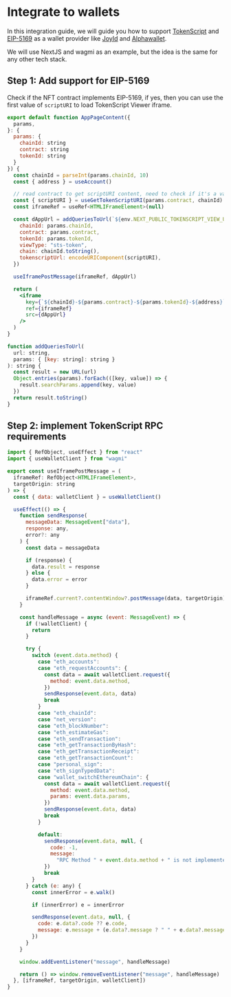 # Integrate to wallets

In this integration guide, we will guide you how to support [TokenScript](https://www.tokenscript.org/) and [EIP-5169](https://eips.ethereum.org/EIPS/eip-5169) as a wallet provider like [JoyId](https://x.com/joy_protocol/status/1728309508605423766?s=20) and [Alphawallet](https://alphawallet.com/).

We will use NextJS and wagmi as an example, but the idea is the same for any other tech stack.

## Step 1: Add support for EIP-5169

Check if the NFT contract implements EIP-5169, if yes, then you can use the first value of `scriptURI` to load TokenScript Viewer iframe.

```jsx copy filename="app/[chainId]/[contract]/[tokenId]/page.tsx"
export default function AppPageContent({
  params,
}: {
  params: {
    chainId: string
    contract: string
    tokenId: string
  }
}) {
  const chainId = parseInt(params.chainId, 10)
  const { address } = useAccount()

  // read contract to get scriptURI content, need to check if it's a valid tokenscript url
  const { scriptURI } = useGetTokenScriptURI(params.contract, chainId)
  const iframeRef = useRef<HTMLIFrameElement>(null)

  const dAppUrl = addQueriesToUrl(`${env.NEXT_PUBLIC_TOKENSCRIPT_VIEW_URL}`, {
    chainId: params.chainId,
    contract: params.contract,
    tokenId: params.tokenId,
    viewType: "sts-token",
    chain: chainId.toString(),
    tokenscriptUrl: encodeURIComponent(scriptURI),
  })

  useIframePostMessage(iframeRef, dAppUrl)

  return (
    <iframe
      key={`${chainId}-${params.contract}-${params.tokenId}-${address}`}
      ref={iframeRef}
      src={dAppUrl}
    />
  )
}

function addQueriesToUrl(
  url: string,
  params: { [key: string]: string }
): string {
  const result = new URL(url)
  Object.entries(params).forEach(([key, value]) => {
    result.searchParams.append(key, value)
  })
  return result.toString()
}
```

## Step 2: implement TokenScript RPC requirements

```jsx copy
import { RefObject, useEffect } from "react"
import { useWalletClient } from "wagmi"

export const useIframePostMessage = (
  iframeRef: RefObject<HTMLIFrameElement>,
  targetOrigin: string
) => {
  const { data: walletClient } = useWalletClient()

  useEffect(() => {
    function sendResponse(
      messageData: MessageEvent["data"],
      response: any,
      error?: any
    ) {
      const data = messageData

      if (response) {
        data.result = response
      } else {
        data.error = error
      }

      iframeRef.current?.contentWindow?.postMessage(data, targetOrigin)
    }

    const handleMessage = async (event: MessageEvent) => {
      if (!walletClient) {
        return
      }

      try {
        switch (event.data.method) {
          case "eth_accounts":
          case "eth_requestAccounts": {
            const data = await walletClient.request({
              method: event.data.method,
            })
            sendResponse(event.data, data)
            break
          }
          case "eth_chainId":
          case "net_version":
          case "eth_blockNumber":
          case "eth_estimateGas":
          case "eth_sendTransaction":
          case "eth_getTransactionByHash":
          case "eth_getTransactionReceipt":
          case "eth_getTransactionCount":
          case "personal_sign":
          case "eth_signTypedData":
          case "wallet_switchEthereumChain": {
            const data = await walletClient.request({
              method: event.data.method,
              params: event.data.params,
            })
            sendResponse(event.data, data)
            break
          }

          default:
            sendResponse(event.data, null, {
              code: -1,
              message:
                "RPC Method " + event.data.method + " is not implemented",
            })
            break
        }
      } catch (e: any) {
        const innerError = e.walk()

        if (innerError) e = innerError

        sendResponse(event.data, null, {
          code: e.data?.code ?? e.code,
          message: e.message + (e.data?.message ? " " + e.data?.message : ""),
        })
      }
    }

    window.addEventListener("message", handleMessage)

    return () => window.removeEventListener("message", handleMessage)
  }, [iframeRef, targetOrigin, walletClient])
}
```
